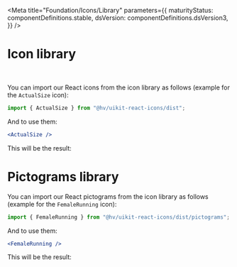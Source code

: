
<Meta
  title="Foundation/Icons/Library"
  parameters={{
    maturityStatus: componentDefinitions.stable,
    dsVersion: componentDefinitions.dsVersion3,
  }}
/>

# Icon library

<br />
<MaturityStatus />

You can import our React icons from the icon library as follows (example for the `ActualSize` icon):

```js
import { ActualSize } from "@hv/uikit-react-icons/dist";
```

And to use them:

```jsx
<ActualSize />
```

This will be the result:

<Preview>
  <ActualSize />
</Preview>

<Preview>
  <Story name="Icons">
    <IconLibrary icons={iconComponentList} />
  </Story>
</Preview>

# Pictograms library

You can import our React pictograms from the icon library as follows (example for the `FemaleRunning` icon):

```js
import { FemaleRunning } from "@hv/uikit-react-icons/dist/pictograms";
```

And to use them:

```jsx
<FemaleRunning />
```

This will be the result:

<Preview>
  <FemaleRunning />
</Preview>

<Preview>
  <Story name="Pictograms">
    <IconLibrary icons={iconPictogramComponentList} widerSpacing />
  </Story>
</Preview>
